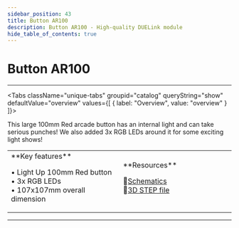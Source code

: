 ```yaml
---
sidebar_position: 43
title: Button AR100
description: Button AR100 - High-quality DUELink module
hide_table_of_contents: true
---
```



# Button AR100

<ImageSection 
  product="hibtnar100-b"
  tagline="Extra Large 100mm Backlit Button"
/>

---

<Tabs className="unique-tabs" groupid="catalog" queryString="show" defaultValue="overview"
  values={[
    {
        label: "Overview",
        value: "overview"
    }
]}>

<TabItem value="overview">

This large 100mm Red arcade button has an internal light and can take serious punches! We also added 3x RGB LEDs around it for some exciting light shows!

<table><td width='50%'>
**Key features**

• Light Up 100mm Red button<br/>
• 3x RGB LEDs<br/>
• 107x107mm overall dimension<br/>

</td><td width='50%'>
**Resources**
 
📄[Schematics](/sch/gdl-hibtnar100-b.pdf)<br/>
🔩[3D STEP file](/3d/gdl-hibtnar100-b.step)<br/>
</td></table>

</TabItem>



</Tabs>

---

<OrderSection
    product="DUELink Button AR100"
    partnumber="GDL-HIBTNAR100-B"
    price="$0.00"
/>
